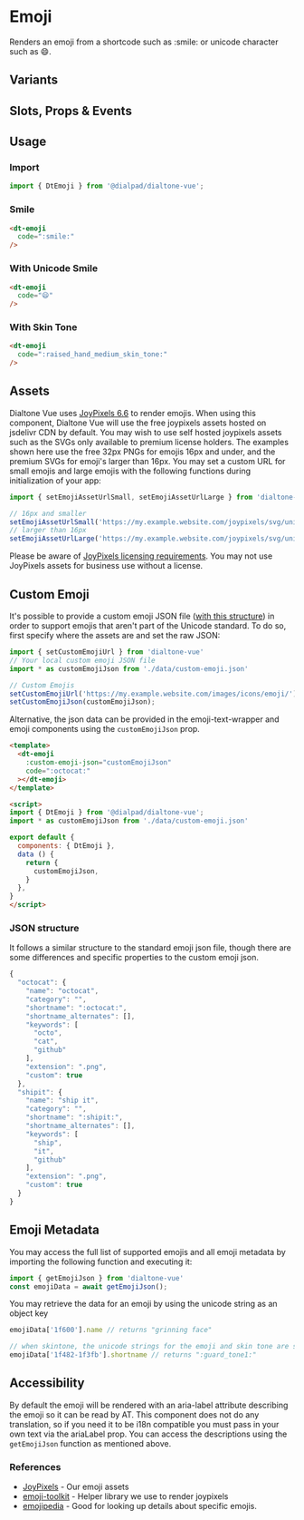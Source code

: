 
# Emoji

<Subtitle>
  Renders an emoji from a shortcode such as :smile: or unicode character such as 😄.
</Subtitle>

<Canvas>
  <Story id="components-emoji--default" />
</Canvas>

## Variants

<Canvas>
  <Story id="components-emoji--variants" />
</Canvas>

## Slots, Props & Events

<ArgsTable story={PRIMARY_STORY} />

## Usage

### Import

```jsx
import { DtEmoji } from '@dialpad/dialtone-vue';
```

### Smile

```html
<dt-emoji
  code=":smile:"
/>
```

### With Unicode Smile

```html
<dt-emoji
  code="😄"
/>
```

### With Skin Tone

```html
<dt-emoji
  code=":raised_hand_medium_skin_tone:"
/>
```

## Assets

Dialtone Vue uses [JoyPixels 6.6](https://www.joypixels.com/) to render emojis. When using this component,
Dialtone Vue will use the free joypixels assets hosted on jsdelivr CDN by default. You may wish to use self hosted
joypixels assets such as the SVGs only available to premium license holders. The examples shown here use the free 32px
PNGs for emojis 16px and under, and the premium SVGs for emoji's larger than 16px. You may set a custom URL for small
emojis and large emojis with the following functions during initialization of your app:

```js
import { setEmojiAssetUrlSmall, setEmojiAssetUrlLarge } from 'dialtone-vue'

// 16px and smaller
setEmojiAssetUrlSmall('https://my.example.website.com/joypixels/svg/unicode/32/', '.png')
// larger than 16px
setEmojiAssetUrlLarge('https://my.example.website.com/joypixels/svg/unicode/', '.svg')
```

Please be aware of [JoyPixels licensing requirements](https://www.joypixels.com/licenses). You may not use JoyPixels
assets for business use without a license.

## Custom Emoji

It's possible to provide a custom emoji JSON file ([with this structure](#json-structure)) in order to support emojis
that aren't part of the Unicode standard. To do so, first specify where the assets are and set the raw JSON:

```js
import { setCustomEmojiUrl } from 'dialtone-vue'
// Your local custom emoji JSON file
import * as customEmojiJson from './data/custom-emoji.json'

// Custom Emojis
setCustomEmojiUrl('https://my.example.website.com/images/icons/emoji/');
setCustomEmojiJson(customEmojiJson);
```

Alternative, the json data can be provided in the emoji-text-wrapper and emoji components using the `customEmojiJson`
prop.

```html
<template>
  <dt-emoji
    :custom-emoji-json="customEmojiJson"
    code=":octocat:"
  ></dt-emoji>
</template>

<script>
import { DtEmoji } from '@dialpad/dialtone-vue';
import * as customEmojiJson from './data/custom-emoji.json'

export default {
  components: { DtEmoji },
  data () {
    return {
      customEmojiJson,
    }
  },
}
</script>
```

### JSON structure

It follows a similar structure to the standard emoji json file, though there are some differences and specific properties
to the custom emoji json.

```js
{
  "octocat": {
    "name": "octocat",
    "category": "",
    "shortname": ":octocat:",
    "shortname_alternates": [],
    "keywords": [
      "octo",
      "cat",
      "github"
    ],
    "extension": ".png",
    "custom": true
  },
  "shipit": {
    "name": "ship it",
    "category": "",
    "shortname": ":shipit:",
    "shortname_alternates": [],
    "keywords": [
      "ship",
      "it",
      "github"
    ],
    "extension": ".png",
    "custom": true
  }
}
```

## Emoji Metadata

You may access the full list of supported emojis and all emoji metadata by importing the following function and
executing it:

```js
import { getEmojiJson } from 'dialtone-vue'
const emojiData = await getEmojiJson();
```

You may retrieve the data for an emoji by using the unicode string as an object key

```js
emojiData['1f600'].name // returns "grinning face"

// when skintone, the unicode strings for the emoji and skin tone are separated by a -
emojiData['1f482-1f3fb'].shortname // returns ":guard_tone1:"
```

## Accessibility

By default the emoji will be rendered with an aria-label attribute describing the emoji so it can be read by AT. This
component does not do any translation, so if you need it to be i18n compatible you must pass in your own text via the
ariaLabel prop. You can access the descriptions using the `getEmojiJson` function as mentioned above.

### References

- [JoyPixels](https://www.joypixels.com/) - Our emoji assets
- [emoji-toolkit](https://github.com/joypixels/emoji-toolkit) - Helper library we use to render joypixels
- [emojipedia](https://emojipedia.org/) - Good for looking up details about specific emojis.
